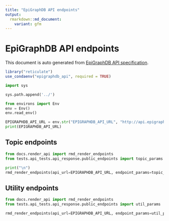 ```yaml
---
title: "EpiGraphDB API endpoints"
output:
  rmarkdown::md_document:
    variant: gfm
---
```


# EpiGraphDB API endpoints

This document is auto generated from
[EpiGraphDB API specification](http://api.epigraphdb.org).

```r
library("reticulate")
use_condaenv("epigraphdb_api", required = TRUE)
```

```python
import sys

sys.path.append('../')
```

```python
from environs import Env
env = Env()
env.read_env()

EPIGRAPHDB_API_URL = env.str("EPIGRAPHDB_API_URL", "http://api.epigraphdb.org")
print(EPIGRAPHDB_API_URL)
```

## Topic endpoints

```python
from docs.render_api import rmd_render_endpoints
from tests.api_tests.api_response.public_endpoints import topic_params

print("\n")
rmd_render_endpoints(api_url=EPIGRAPHDB_API_URL, endpoint_params=topic_params)
```

## Utility endpoints

```python
from docs.render_api import rmd_render_endpoints
from tests.api_tests.api_response.public_endpoints import util_params

rmd_render_endpoints(api_url=EPIGRAPHDB_API_URL, endpoint_params=util_params)
```
